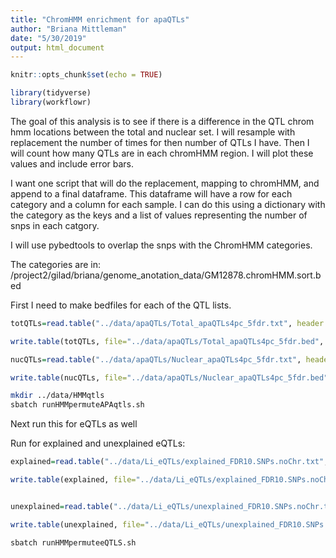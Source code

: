 ```yaml
---
title: "ChromHMM enrichment for apaQTLs"
author: "Briana Mittleman"
date: "5/30/2019"
output: html_document
---
```


```r
knitr::opts_chunk$set(echo = TRUE)
```

```r
library(tidyverse)
library(workflowr)

```

The goal of this analysis is to see if there is a difference in the QTL chrom hmm locations between the total and nuclear set. I will resample with replacement the number of times for then number of QTLs I have. Then I will count how many QTLs are in each chromHMM region. I will plot these values and include error bars.  

I want one script that will do the replacement, mapping to chromHMM, and append to a final dataframe. This dataframe will have a row for each category and a column for each sample. I can do this using a dictionary with the category as the keys and a list of values representing the number of snps in each catgory.  

I will use pybedtools to overlap the snps with the ChromHMM categories.  

The categories are in: /project2/gilad/briana/genome_anotation_data/GM12878.chromHMM.sort.bed


First I need to make bedfiles for each of the QTL lists.

```r
totQTLs=read.table("../data/apaQTLs/Total_apaQTLs4pc_5fdr.txt", header = T, stringsAsFactors = F) %>% separate(sid, into=c("SNPchr","SNPloc"), sep=":") %>% mutate(SNPstart=as.integer(SNPloc)-1, SNPend=as.integer(SNPloc), peakID=paste(Gene, Peak, sep=":")) %>% dplyr::select(SNPchr, SNPstart, SNPend, peakID, slope, Strand )

write.table(totQTLs, file="../data/apaQTLs/Total_apaQTLs4pc_5fdr.bed", col.names = T, row.names = F, quote = F, sep="\t")

nucQTLs=read.table("../data/apaQTLs/Nuclear_apaQTLs4pc_5fdr.txt", header = T, stringsAsFactors = F) %>% separate(sid, into=c("SNPchr","SNPloc"), sep=":") %>% mutate(SNPstart=as.integer(SNPloc)-1, SNPend=as.integer(SNPloc), peakID=paste(Gene, Peak, sep=":")) %>% dplyr::select(SNPchr, SNPstart, SNPend, peakID, slope, Strand )

write.table(nucQTLs, file="../data/apaQTLs/Nuclear_apaQTLs4pc_5fdr.bed", col.names = T, row.names = F, quote = F, sep="\t")
```



```bash
mkdir ../data/HMMqtls
sbatch runHMMpermuteAPAqtls.sh
```

Next run this for eQTLs  as well 

Run for explained and unexplained eQTLs: 

```r
explained=read.table("../data/Li_eQTLs/explained_FDR10.SNPs.noChr.txt", col.names = c("SNPchr", "SNPend")) %>% mutate(SNPstart=as.integer(SNPend)-1, gene="NA", score=".", strand="+") %>% dplyr::select(SNPchr, SNPstart, SNPend, gene, score, strand)

write.table(explained, file="../data/Li_eQTLs/explained_FDR10.SNPs.noChr.bed", col.names = T,row.names = F, quote = F, sep="\t")


unexplained=read.table("../data/Li_eQTLs/unexplained_FDR10.SNPs.noChr.txt", col.names = c("SNPchr", "SNPend")) %>% mutate(SNPstart=as.integer(SNPend)-1, gene="NA", score=".", strand="+") %>% dplyr::select(SNPchr, SNPstart, SNPend, gene, score, strand)

write.table(unexplained, file="../data/Li_eQTLs/unexplained_FDR10.SNPs.noChr.bed", col.names = T,row.names = F, quote = F, sep="\t")

```

```bash
sbatch runHMMpermuteeQTLS.sh
```


